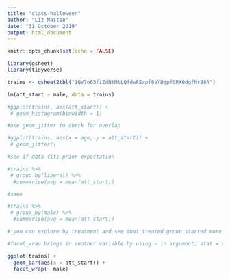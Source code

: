 ```yaml
---
title: "class-halloween"
author: "Liz Masten"
date: "31 October 2019"
output: html_document
---
```


```r
knitr::opts_chunk$set(echo = FALSE) 

library(gsheet)
library(tidyverse)

trains <- gsheet2tbl("1QV7o63fiZdNtMtLQfdwREapf8eYDjpfSRX0dgfNrB8A")

```

```r

lm(att_start ~ male, data = trains)

#ggplot(trains, aes(att_start)) +
 # geom_histogram(binwidth = 1)

#use geom_jitter to check for overlap 

#ggplot(trains, aes(x = age, y = att_start)) +
 # geom_jitter()

#see if data fits prior expectation 

#trains %>% 
 # group_by(liberal) %>% 
  #summarise(avg = mean(att_start))

#same 

#trains %>% 
 # group_by(male) %>% 
  #summarise(avg = mean(att_start))

# you can explore by treatment and see that treated group started more liberal. 

#facet_wrap brings in another variable by using ~ in argument; stat = count error can be fixed by doing this: 

ggplot(trains) +
  geom_bar(aes(x = att_start)) +
  facet_wrap(~ male)



```


